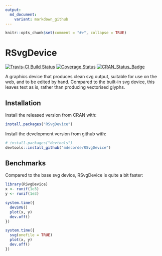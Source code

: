 ```yaml
---
output:
  md_document:
    variant: markdown_github
---
```


```r
knitr::opts_chunk$set(comment = "#>", collapse = TRUE)
```

# RSvgDevice

[![Travis-CI Build Status](https://travis-ci.org/mdecorde/RSvgDevice.svg?branch=master)](https://travis-ci.org/mdecorde/RSvgDevice)
[![Coverage Status](https://img.shields.io/codecov/c/github/mdecorde/RSvgDevice/master.svg)](https://codecov.io/github/mdecorde/RSvgDevice?branch=master)
[![CRAN_Status_Badge](http://www.r-pkg.org/badges/version/RSvgDevice)](http://cran.r-project.org/package=RSvgDevice)

A graphics device that produces clean svg output, suitable for use on the web, and to be edited by hand. Compared to the built-in svg device, this leaves text as is, rather than producing vectorised glyphs. 

## Installation

Install the released version from CRAN with:

```R
install.packages("RSvgDevice")
```

Install the development version from github with:

```R
# install.packages("devtools")
devtools::install_github("mdecorde/RSvgDevice")
```

## Benchmarks

Compared to the base svg device, RSvgDevice is quite a bit faster:

```r
library(RSvgDevice)
x <- runif(1e3)
y <- runif(1e3)

system.time({
  devSVG()
  plot(x, y)
  dev.off()
})

system.time({
  svg(onefile = TRUE)
  plot(x, y)
  dev.off()
})
```
